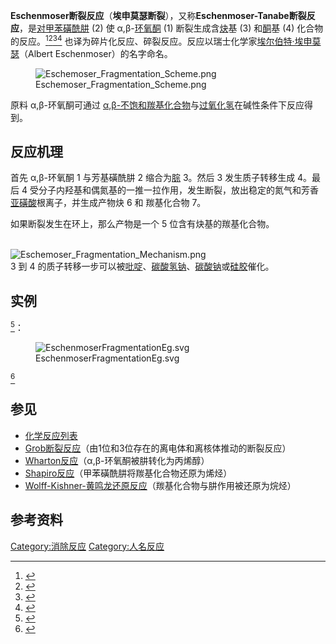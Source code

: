 '''Eschenmoser断裂反应'''（'''埃申莫瑟断裂'''），又称'''Eschenmoser-Tanabe断裂反应'''，是[[对甲苯磺酰肼|对甲苯磺酰肼]] (2) 使 α,β-[[环氧|环氧]][[酮|酮]] (1) 断裂生成含[[炔|炔]]基 (3) 和[[酮|酮]]基 (4) 化合物的反应。<ref>{{cite journal en| author = A. Eschenmoser, D. Felix and G. Ohloff | title = Eine neuartige Fragmentierung cyclischer α,β-ungesättigter Carbonylsysteme; Synthese von Exalton und ''rac''-Muscon aus Cyclododecanon Vorläufige Mitteilung | year = 1967 | journal = [[Helvetica_Chimica_Acta|Helvetica Chimica Acta]] | volume = 50 | issue = 2 | pages = 708–713 | doi = 10.1002/hlca.19670500232}}</ref><ref>{{cite journal en| author = J. Schreiber, D. Felix, A. Eschenmoser, M. Winter, F. Gautschi, K. H. Schulte-Elte, E. Sundt, G. Ohloff, J. Kalovoda, H. Kaufmann, P. Wieland and G. Anner | title = Die Synthese von Acetylen-carbonyl-Verbindungen durch Fragmentierung von α-β-Epoxy-ketonen mit ''p''-Toluolsulfonylhydrazin. Vorläufige Mitteilung | year = 1967 | journal = [[Helvetica_Chimica_Acta|Helvetica Chimica Acta]] | volume = 50 | issue = 7 | pages = 2101–2108 | doi = 10.1002/hlca.19670500747}}</ref><ref>{{cite journal en| author = Masato Tanabe, David F. Crowe and Robert L. Dehn | title = A novel fragmentation reaction of α,β-epoxyketones the synthesis of acetylenic ketones | journal = [[Tetrahedron_Letters|Tetrahedron Letters]] | year = 1967 | volume = 8 | issue = 40 | pages = 3943–3946 | doi = 10.1016/S0040-4039(01)89757-4}}</ref><ref>{{cite journal en| author = D. Felix, J. Schreiber, G. Ohloff and A. Eschenmoser | title = α-β-Epoxyketon → Alkinon-Fragmentierung I: Synthese von exalton und ''rac'' - muscon aus cyclododecanon über synthetische methoden, 3. Mitteilung | year = 1971 | journal = [[Helvetica_Chimica_Acta|Helvetica Chimica Acta]] | volume = 54 | issue = 8 | pages = 2896–2912 | doi = 10.1002/hlca.19710540855}}</ref> 也译为碎片化反应、碎裂反应。反应以瑞士化学家[[埃尔伯特·埃申莫瑟|埃尔伯特·埃申莫瑟]]（Albert Eschenmoser）的名字命名。

[[File:Eschemoser_Fragmentation_Scheme.png|center]]

原料 α,β-环氧酮可通过 [[α,β-不饱和羰基化合物|α,β-不饱和羰基化合物]]与[[过氧化氢|过氧化氢]]在碱性条件下反应得到。

== 反应机理 ==
首先 α,β-环氧酮 1 与芳基磺酰肼 2 缩合为[[腙|腙]] 3。然后 3 发生质子转移生成 4。最后 4 受分子内羟基和偶氮基的一推一拉作用，发生断裂，放出稳定的氮气和芳香[[亚磺酸|亚磺酸]]根离子，并生成产物炔 6 和 羰基化合物 7。

如果断裂发生在环上，那么产物是一个 5 位含有炔基的羰基化合物。

<br />
[[File:Eschemoser_Fragmentation_Mechanism.png|center]]
<br />

3 到 4 的质子转移一步可以被[[吡啶|吡啶]]、[[碳酸氢钠|碳酸氢钠]]、[[碳酸钠|碳酸钠]]或[[硅胶|硅胶]]催化。

== 实例 ==
<ref>{{OrgSynth | title = Fragmentation of α-β-Epoxyketones to Acetylenic Aldehydes and Ketones: Preparation of 2,3-Epoxycyclohexanone and its fragmentation to 5-Hexynal | author = Dorothee Felix, Claude Wintner, and A. Eschenmoser | collvol = 6 | collvolpages = 679 | year = 1988 | prep = http://orgsynth.org/orgsyn/orgsyn/prepContent.asp?prep=CV6P0679}}</ref>：

[[File:EschenmoserFragmentationEg.svg|center]]

<ref>{{cite journal en| author = W. Dai and J. A. Katzenellenbogen | title = New approaches to the synthesis of alkyl-substituted enol lactone systems, inhibitors of the serine protease elastase | year = 1993 | journal = [[J._Org._Chem.|J. Org. Chem.]] | volume = 58 | issue = 7 | pages = 1900–1908 | doi = 10.1021/jo00059a049}}</ref>

== 参见 ==
*[[化学反应列表|化学反应列表]]
*[[Grob断裂反应|Grob断裂反应]]（由1位和3位存在的离电体和离核体推动的断裂反应）
*[[Wharton反应|Wharton反应]]（α,β-环氧酮被肼转化为丙烯醇）
*[[Shapiro反应|Shapiro反应]]（甲苯磺酰肼将羰基化合物还原为烯烃）
*[[Wolff-Kishner-黄鸣龙还原反应|Wolff-Kishner-黄鸣龙还原反应]]（羰基化合物与肼作用被还原为烷烃）

== 参考资料 ==
{{reflist}}

[[Category:消除反应|Category:消除反应]]
[[Category:人名反应|Category:人名反应]]